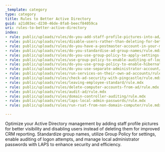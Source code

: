 ```yaml
---
_template: category
type: category
title: Rules to Better Active Directory
guid: a21d03ec-d230-46de-8fa8-beecf84059ca
uri: rules-to-better-active-directory
index:
- rule: public/uploads/rules/do-you-add-staff-profile-pictures-into-ad/rule.mdx
- rule: public/uploads/rules/disable-users-rather-than-deleting-for-better-crm-reporting/rule.mdx
- rule: public/uploads/rules/do-you-have-a-postmaster-account-in-your-microsoft-exchange/rule.mdx
- rule: public/uploads/rules/do-you-standardise-ad-group-names/rule.mdx
- rule: public/uploads/rules/do-you-use-group-policy-to-apply-settings-to-all-of-your-pcs/rule.mdx
- rule: public/uploads/rules/use-group-policy-to-enable-auditing-of-logon-attempts/rule.mdx
- rule: public/uploads/rules/do-you-use-group-policy-to-enable-hibernate-option/rule.mdx
- rule: public/uploads/rules/do-you-use-separate-administrator-account/rule.mdx
- rule: public/uploads/rules/run-services-on-their-own-ad-accounts/rule.mdx
- rule: public/uploads/rules/check-ad-security-with-pingcastle/rule.mdx
- rule: public/uploads/rules/leaving-employee-standard/rule.mdx
- rule: public/uploads/rules/delete-computer-accounts-from-ad/rule.mdx
- rule: public/uploads/rules/audit-ad/rule.mdx
- rule: public/uploads/rules/domain-controller-auditing/rule.mdx
- rule: public/uploads/rules/laps-local-admin-passwords/rule.mdx
- rule: public/uploads/rules/run-rsat-from-non-domain-computer/rule.mdx

---
```


Optimize your Active Directory management by adding staff profile pictures for better visibility and disabling users instead of deleting them for improved CRM reporting. Standardize group names, utilize Group Policy for settings, enable auditing of logon attempts, and manage local administrator passwords with LAPS to enhance security and efficiency.
